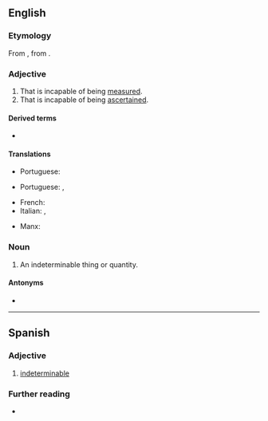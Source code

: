 {{also|indéterminable}}

==English==

===Etymology===
From {{etyl|frm|en}} {{m|frm|indeterminable}}, from {{etyl|LL.|en}} {{m|la|indeterminabilis}}.

===Adjective===
{{en-adj}}

# That is incapable of being [[measure]]d.
# That is incapable of being [[ascertain]]ed.

====Derived terms====
* {{l|en|indeterminably}}

====Translations====
{{trans-top|incapable of being measured}}
* Portuguese: {{t+|pt|imensurável}}
{{trans-mid}}
{{trans-bottom}}

{{trans-top|incapable of being ascertained}}
* Portuguese: {{t|pt|indeterminável}}, {{t|pt|indefinível}}
{{trans-mid}}
{{trans-bottom}}

{{ttbc-top}}
* French: {{t+check|fr|indéterminable}}
* Italian: {{t-check|it|imprecisabile}}, {{t-check|it|indeterminabile}}
{{trans-mid}}
* Manx: {{t-check|gv|neuhoiaghagh}}
{{trans-bottom}}

===Noun===
{{en-noun}}

# An indeterminable thing or quantity.

====Antonyms====
* {{l|en|determinable}}

----

==Spanish==

===Adjective===
{{es-adj}}

# [[#English|indeterminable]]

===Further reading===
* {{R:DRAE}}